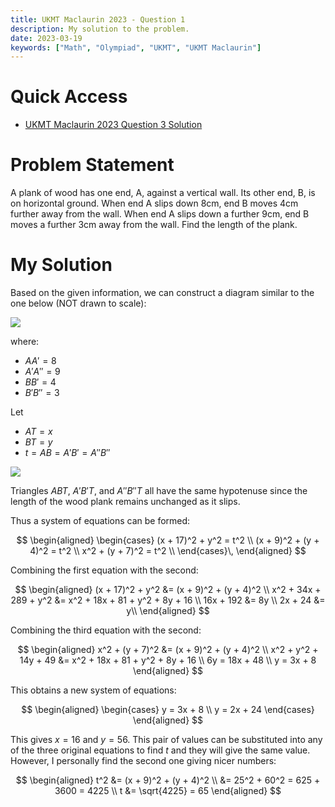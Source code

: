```yaml
---
title: UKMT Maclaurin 2023 - Question 1
description: My solution to the problem.
date: 2023-03-19
keywords: ["Math", "Olympiad", "UKMT", "UKMT Maclaurin"]
---
```


# Quick Access

- [UKMT Maclaurin 2023 Question 3 Solution](https://timthedev07.vercel.app/blog/math-and-science/maclaurin-2023-q3)

# Problem Statement

A plank of wood has one end, A, against a vertical wall. Its other end, B, is on horizontal ground. When end A slips down 8cm, end B moves 4cm further away from the wall. When end A slips down a further 9cm, end B moves a further 3cm away from the wall. Find the length of the plank.

# My Solution

Based on the given information, we can construct a diagram similar to the one below (NOT drawn to scale):

![](https://raw.githubusercontent.com/timthedev07/my-website/dev/assets/maclaurin2023/Q1-1.png)

where:

- $AA' = 8$
- $A'A'' = 9$
- $BB' = 4$
- $B'B'' = 3$

Let

- $AT = x$
- $BT = y$
- $t = AB = A'B' = A''B''$

![](https://raw.githubusercontent.com/timthedev07/my-website/dev/assets/maclaurin2023/Q1-1-labeled.png)

Triangles $ABT$, $A'B'T$, and $A''B''T$ all have the same hypotenuse since the length of the wood plank remains unchanged as it slips.

Thus a system of equations can be formed:

$$
\begin{aligned}
  \begin{cases}
    (x + 17)^2 + y^2 = t^2 \\
    (x + 9)^2 + (y + 4)^2 = t^2 \\
    x^2 + (y + 7)^2 = t^2 \\
  \end{cases}\,
\end{aligned}
$$

Combining the first equation with the second:

$$
\begin{aligned}
(x + 17)^2 + y^2 &= (x + 9)^2 + (y + 4)^2 \\
x^2 + 34x + 289 + y^2 &= x^2 + 18x + 81 + y^2 + 8y + 16 \\
16x + 192 &= 8y \\
2x + 24 &= y\\
\end{aligned}
$$

Combining the third equation with the second:

$$
\begin{aligned}
x^2 + (y + 7)^2 &= (x + 9)^2 + (y + 4)^2 \\
x^2 + y^2 + 14y + 49 &= x^2 + 18x + 81 + y^2 + 8y + 16 \\
6y = 18x + 48 \\
y = 3x + 8
\end{aligned}
$$

This obtains a new system of equations:

$$
\begin{aligned}
  \begin{cases}
    y = 3x + 8 \\
    y = 2x + 24
  \end{cases}
\end{aligned}
$$

This gives $x = 16$ and $y = 56$. This pair of values can be substituted into any of the three original equations to find $t$ and they will give the same value. However, I personally find the second one giving nicer numbers:

$$
\begin{aligned}
t^2 &= (x + 9)^2 + (y + 4)^2 \\
&= 25^2 + 60^2 = 625 + 3600 = 4225 \\
t &= \sqrt{4225} = 65
\end{aligned}
$$
